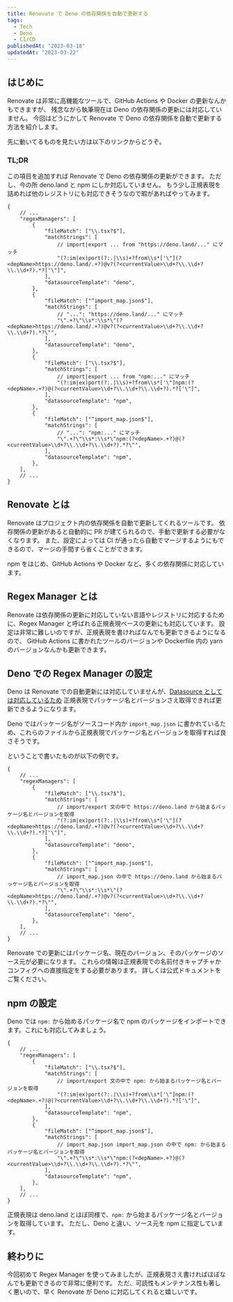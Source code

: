 ```yaml
---
title: Renovate で Deno の依存関係を自動で更新する
tags:
  - Tech
  - Deno
  - CI/CD
publishedAt: "2023-03-18"
updatedAt: "2023-03-22"
---
```



## はじめに

Renovate は非常に高機能なツールで、GitHub Actions や Docker の更新なんかもできますが、
残念ながら執筆現在は Deno の依存関係の更新には対応していません。
今回はどうにかして Renovate で Deno の依存関係を自動で更新する方法を紹介します。

先に動いてるものを見たい方は以下のリンクからどうぞ。

<LinkCard href="https://github.com/shun-shobon/ci-playground/blob/5738ec1688051d28ec57518fb187e6c1423dd4da/renovate.json" />

<LinkCard href="https://github.com/shun-shobon/ci-playground/pull/3" />

<LinkCard href="https://github.com/shun-shobon/ci-playground/pull/5" />

### TL;DR

この項目を追加すれば Renovate で Deno の依存関係の更新ができます。
ただし、今の所 deno.land と npm にしか対応していません。
もう少し正規表現を詰めれば他のレジストリにも対応できそうなので暇があればやってみます。

```jsonc title="renovate.json"
{
	// ...
	"regexManagers": [
		{
			"fileMatch": ["\\.tsx?$"],
			"matchStrings": [
				// import|export ... from "https://deno.land/..." にマッチ
				"(?:im|ex)port(?:.|\\s)+?from\\s*['\"](?<depName>https://deno.land/.+?)@v?(?<currentValue>\\d+?\\.\\d+?\\.\\d+?).*?['\"]",
			],
			"datasourceTemplate": "deno",
		},
		{
			"fileMatch": ["^import_map.json$"],
			"matchStrings": [
				// "...": "https://deno.land/..." にマッチ
				"\".+?\"\\s*:\\s*\"(?<depName>https://deno.land/.+?)@v?(?<currentValue>\\d+?\\.\\d+?\\.\\d+?).*?\"",
			],
			"datasourceTemplate": "deno",
		},
		{
			"fileMatch": ["\\.tsx?$"],
			"matchStrings": [
				// import|export ... from "npm:..." にマッチ
				"(?:im|ex)port(?:.|\\s)+?from\\s*['\"]npm:(?<depName>.+?)@(?<currentValue>\\d+?\\.\\d+?\\.\\d+?).*?['\"]",
			],
			"datasourceTemplate": "npm",
		},
		{
			"fileMatch": ["^import_map.json$"],
			"matchStrings": [
				// "...": "npm:..." にマッチ
				"\".+?\"\\s*:\\s*\"npm:(?<depName>.+?)@(?<currentValue>\\d+?\\.\\d+?\\.\\d+?).*?\"",
			],
			"datasourceTemplate": "npm",
		},
	],
	// ...
}
```

## Renovate とは

Renovate はプロジェクト内の依存関係を自動で更新してくれるツールです。
依存関係の更新があると自動的に PR が建てられるので、手動で更新する必要がなくなります。
また、設定によっては CI が通ったら自動でマージするようにもできるので、マージの手間すら省くことができます。

npm をはじめ、GitHub Actions や Docker など、多くの依存関係に対応しています。

## Regex Manager とは

Renovate は依存関係の更新に対応していない言語やレジストリに対応するために、Regex Manager と呼ばれる正規表現ベースの更新にも対応しています。
設定は非常に難しいのですが、正規表現を書ければなんでも更新できるようになるので、
GitHub Actions に書かれたツールのバージョンや Dockerfile 内の yarn のバージョンなんかも更新できます。

## Deno での Regex Manager の設定

Deno は Renovate での自動更新には対応していませんが、[Datasource としては対応しているため](https://docs.renovatebot.com/modules/datasource/deno/)
正規表現でパッケージ名とバージョンさえ取得できれば更新できるようになります。

Deno ではパッケージ名がソースコード内か `import_map.json` に書かれているため、これらのファイルから正規表現でパッケージ名とバージョンを取得すれば良さそうです。

ということで書いたものが以下の例です。

```jsonc title="renovate.json"
{
	// ...
	"regexManagers": [
		{
			"fileMatch": ["\\.tsx?$"],
			"matchStrings": [
				// import/export 文の中で https://deno.land から始まるパッケージ名とバージョンを取得
				"(?:im|ex)port(?:.|\\s)+?from\\s*['\"](?<depName>https://deno.land/.+?)@v?(?<currentValue>\\d+?\\.\\d+?\\.\\d+?).*?['\"]",
			],
			"datasourceTemplate": "deno",
		},
		{
			"fileMatch": ["^import_map.json$"],
			"matchStrings": [
				// import_map.json の中で https://deno.land から始まるパッケージ名とバージョンを取得
				"\".+?\"\\s*:\\s*\"(?<depName>https://deno.land/.+?)@v?(?<currentValue>\\d+?\\.\\d+?\\.\\d+?).*?\"",
			],
			"datasourceTemplate": "deno",
		},
	],
	// ...
}
```

Renovate での更新にはパッケージ名、現在のバージョン、そのパッケージのソース元が必要になります。
これらの情報は正規表現での名前付きキャプチャかコンフィグへの直接指定をする必要があります。
詳しくは公式ドキュメントをご覧ください。

<LinkCard href="https://docs.renovatebot.com/modules/manager/regex/" />

## npm の設定

Deno では `npm:` から始めるパッケージ名で npm のパッケージをインポートできます。これにも対応してみましょう。

```jsonc title="renovate.json"
{
	// ...
	"regexManagers": [
		{
			"fileMatch": ["\\.tsx?$"],
			"matchStrings": [
				// import/export 文の中で npm: から始まるパッケージ名とバージョンを取得
				"(?:im|ex)port(?:.|\\s)+?from\\s*['\"]npm:(?<depName>.+?)@(?<currentValue>\\d+?\\.\\d+?\\.\\d+?).*?['\"]",
			],
			"datasourceTemplate": "npm",
		},
		{
			"fileMatch": ["^import_map.json$"],
			"matchStrings": [
				// import_map.json import_map.json の中で npm: から始まるパッケージ名とバージョンを取得
				"\".+?\"\\s*:\\s*\"npm:(?<depName>.+?)@(?<currentValue>\\d+?\\.\\d+?\\.\\d+?).*?\"",
			],
			"datasourceTemplate": "npm",
		},
	],
	// ...
}
```

正規表現は deno.land とほぼ同様で、`npm:` から始まるパッケージ名とバージョンを取得しています。
ただし、Deno と違い、ソース元を npm に指定しています。

## 終わりに

今回初めて Regex Manager を使ってみましたが、正規表現さえ書ければほぼなんでも更新できるので非常に便利です。
ただ、可読性もメンテナンス性も著しく悪いので、早く Renovate が Deno に対応してくれると嬉しいです。
